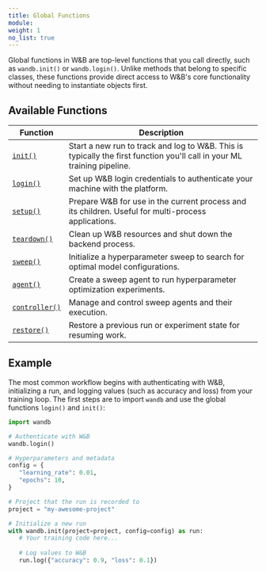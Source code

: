 ```yaml
---
title: Global Functions
module: 
weight: 1
no_list: true
---
```


Global functions in W&B are top-level functions that you call directly, such as `wandb.init()` or `wandb.login()`. Unlike methods that belong to specific classes, these functions provide direct access to W&B's core functionality without needing to instantiate objects first.

## Available Functions

| Function | Description |
|----------|-------------|
| [`init()`](/ref/python/functions/init/) | Start a new run to track and log to W&B. This is typically the first function you'll call in your ML training pipeline. |
| [`login()`](/ref/python/functions/login/) | Set up W&B login credentials to authenticate your machine with the platform. |
| [`setup()`](/ref/python/functions/setup/) | Prepare W&B for use in the current process and its children. Useful for multi-process applications. |
| [`teardown()`](/ref/python/functions/teardown/) | Clean up W&B resources and shut down the backend process. |
| [`sweep()`](/ref/python/functions/sweep/) | Initialize a hyperparameter sweep to search for optimal model configurations. |
| [`agent()`](/ref/python/functions/agent/) | Create a sweep agent to run hyperparameter optimization experiments. |
| [`controller()`](/ref/python/functions/controller/) | Manage and control sweep agents and their execution. |
| [`restore()`](/ref/python/functions/restore/) | Restore a previous run or experiment state for resuming work. |

## Example

The most common workflow begins with authenticating with W&B, initializing a run, and logging values (such as accuracy and loss) from your training loop. The first steps are to import `wandb` and use the global functions `login()` and `init()`:

```python
import wandb

# Authenticate with W&B
wandb.login()

# Hyperparameters and metadata
config = {
   "learning_rate": 0.01,
   "epochs": 10,
}

# Project that the run is recorded to
project = "my-awesome-project"

# Initialize a new run
with wandb.init(project=project, config=config) as run:
   # Your training code here...
   
   # Log values to W&B
   run.log({"accuracy": 0.9, "loss": 0.1})
```